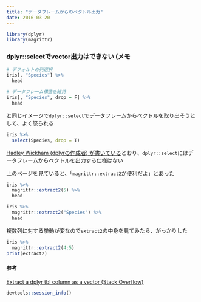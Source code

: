 ```yaml
---
title: "データフレームからのベクトル出力"
date: 2016-03-20
---
```


```r
library(dplyr)
library(magrittr)
```

### dplyr::selectでvector出力はできない (メモ

```r
# デフォルトの列選択
iris[, "Species"] %>%
  head

# データフレーム構造を維持
iris[, "Species", drop = F] %>%
  head
```

と同じイメージで`dplyr::select`でデータフレームからベクトルを取り出そうとして、よく怒られる  
```r
iris %>%
  select(Species, drop = T)
```

[Hadley Wickham (dplyrの作成者) が書いている](http://stackoverflow.com/questions/21618423/extract-a-dplyr-tbl-column-as-a-vector)とおり、`dplyr::select`にはデータフレームからベクトルを出力する仕様はない

上のページを見ていると、「`magrittr::extract2`が便利だよ」とあった  
```r
iris %>%
  magrittr::extract2(5) %>%
  head

iris %>%
  magrittr::extract2("Species") %>%
  head
```


複数列に対する挙動が変なので`extract2`の中身を見てみたら、がっかりした  
```r
iris %>%
  magrittr::extract2(4:5)
print(extract2)
```

#### 参考  
[Extract a dplyr tbl column as a vector (Stack Overflow)](http://stackoverflow.com/questions/21618423/extract-a-dplyr-tbl-column-as-a-vector)  

```r
devtools::session_info()
```
